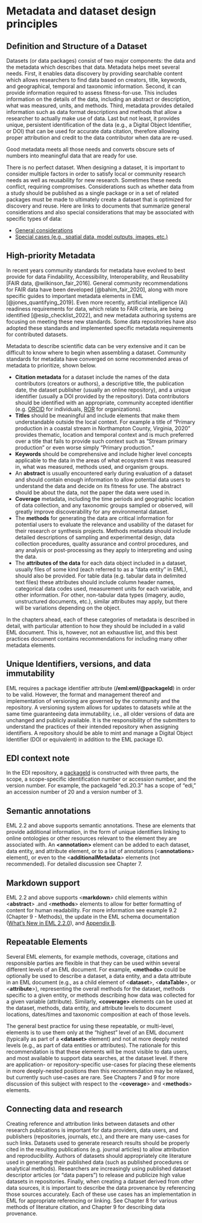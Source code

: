 # Metadata and dataset design principles {#sec-chapter-2}


## Definition and Structure of a Dataset

Datasets (or data packages) consist of two major components: the data and the metadata which describes that data. Metadata helps meet several needs. First, it enables data discovery by providing searchable content which allows researchers to find data based on creators, title, keywords, and geographical, temporal and taxonomic information. Second, it can provide information required to assess fitness-for-use. This includes information on the details of the data, including an abstract or description, what was measured, units, and methods. Third, metadata provides detailed information such as data format descriptions and methods that allow a researcher to actually make use of data. Last but not least, it provides unique, persistent identification of the data (e.g., a Digital Object Identifier, or DOI) that can be used for accurate data citation, therefore allowing proper attribution and credit to the data contributor when data are re-used.

Good metadata meets all those needs and converts obscure sets of numbers into meaningful data that are ready for use. 

There is no perfect dataset. When designing a dataset, it is important to consider multiple factors in order to satisfy local or community research needs as well as reusability for new research. Sometimes these needs conflict, requiring compromises. Considerations such as whether data from a study should be published as a single package or in a set of related packages must be made to ultimately create a dataset that is optimized for discovery and reuse. Here are links to documents that summarize general considerations and also special considerations that may be associated with specific types of data: 



* [General considerations](https://edirepository.org/resources/designing-a-data-package)
* [Special cases (e.g., spatial data, model outputs, images, etc.)](../guide-special-cases/book.qmd)


## High-priority Metadata

In recent years community standards for metadata have evolved to best provide for data Findability, Accessibility, Interoperability, and Reusability [FAIR data, @wilkinson_fair_2016]. General community recommendations for FAIR data have been developed [@bahim_fair_2020], along with  more specific guides to important metadata elements in EML [@jones_quantifying_2019]. Even more recently, artificial intelligence (AI) readiness requirements for data, which relate to FAIR criteria, are being identified [@esip_checklist_2022], and new metadata authoring systems are focusing on meeting these new standards.  Some data repositories have also adopted these standards and implemented specific metadata requirements for contributed datasets. 

Metadata to describe scientific data can be very extensive and it can be difficult to know where to begin when assembling a dataset. Community standards for metadata have converged on some recommended areas of metadata to prioritize, shown below.



* **Citation metadata** for a dataset include the names of the data contributors (creators or  authors), a descriptive title, the publication date, the dataset publisher (usually an online repository), and a unique identifier (usually a DOI provided by the repository). Data contributors should be identified with an appropriate, community accepted identifier (e.g. [ORCID](https://orcid.org/) for individuals, [ROR](https://ror.org/) for organizations).
* **Titles** should be meaningful and include elements that make them understandable outside the local context. For example a title of “Primary production in a coastal stream in Northampton County, Virginia, 2020” provides thematic, location and temporal context and is much preferred over a title that fails to provide such context such as “Stream primary production” or even worse simply “Primary production.”
* **Keywords** should be comprehensive and include higher level concepts applicable to the data in the areas of what ecosystem it was measured in, what was measured, methods used, and organism groups.
* An **abstract** is usually encountered early during evaluation of a dataset and should contain enough information to allow potential data users to understand the data and decide on its fitness for use. The abstract should be about the data, not the paper the data were used in.
* **Coverage** metadata, including the time periods and geographic location of data collection, and any taxonomic groups sampled or observed, will greatly improve discoverability for any environmental dataset.
* The **methods** for generating the data are critical information for potential users to evaluate the relevance and usability of the dataset for their research or synthesis projects. Methods metadata should include detailed descriptions of sampling and experimental design, data collection procedures, quality assurance and control procedures, and any analysis or post-processing as they apply to interpreting and using the data.
* The **attributes of the data** for each data object included in a dataset, usually files of some kind (each referred to as a “data entity” in EML), should also be provided. For table data (e.g. tabular data in delimited text files) these attributes should include column header names,  categorical data codes used, measurement units for each variable, and other information. For other, non-tabular data types (imagery, audio, unstructured documents, etc.), similar attributes may apply, but there will be variations depending on the object.

In the chapters ahead, each of these categories of metadata is described in detail, with particular attention to how they should be included in a valid EML document. This is, however, not an exhaustive list, and this best practices document contains recommendations for including many other metadata elements.


## Unique Identifiers, versions, and data immutability

EML requires a package identifier attribute (**/eml:eml/\@packageId**) in order to be valid. However, the format and management thereof and implementation of versioning are governed by the community and the repository. A versioning system allows for updates to datasets while at the same time guaranteeing data immutability, i.e., all older versions of data are unchanged and publicly available. It is the responsibility of the submitters to understand the practices of their intended repository when assigning identifiers. A repository should be able to mint and manage a Digital Object Identifier (DOI or equivalent) in addition to the EML package ID.

::: {.callout-tip}
## EDI context note
In the EDI repository, a [packageId](https://edirepository.org/resources/the-data-package#data-package-identifier) is constructed with three parts, the scope, a scope-specific identification number or accession number, and the version number. For example, the packageId “edi.20.3” has a scope of “edi,” an accession number of 20 and a version number of 3.
:::


## Semantic annotations

EML 2.2 and above supports  semantic annotations. These are elements that provide additional information, in the form of unique identifiers linking to online ontologies or other resources relevant to the element they are associated with. An **&lt;annotation>** element can be added to each dataset, data entity, and attribute element, or to a list of annotations (&lt;**annotations**> element), or even to the &lt;**additionalMetadata**> elements (not recommended). For detailed discussion see Chapter 7.


## Markdown support

EML 2.2 and above supports &lt;**markdown**> child elements within &lt;**abstract**> .and &lt;**methods**> elements to allow for better formatting of content for human readability. For more information see example 9.2 (Chapter 9 - Methods), the update in the EML schema documentation ([What’s New in EML 2.2.0](https://eml.ecoinformatics.org/whats-new-in-eml-2-2-0.html#markdown-support)), and [Appendix B](appendix-b-xml-schemas-and-eml.qmd).


## Repeatable Elements

Several EML elements, for example methods, coverage, citations and responsible parties  are flexible in that they can be used within several different levels of an EML document. For example, **&lt;methods>** could be optionally be used to describe a dataset, a data entity, and a data attribute in an EML document (e.g., as a child element of &lt;**dataset**>, &lt;**dataTable**>, or &lt;**attribute**>), representing the overall methods for the dataset, methods specific to a given entity, or methods describing how data was collected for a given variable (attribute). Similarly, **&lt;coverage>** elements can be used at the dataset, methods, data entity, and attribute levels to document locations, dates/times and taxonomic composition at each of those levels. 

The general best practice for using these repeatable, or multi-level, elements is to use them only at the “highest” level of an EML document (typically as part of a **&lt;dataset>** element) and not  at more deeply nested levels (e.g., as part of data entities or attributes). The rationale for this recommendation is that these elements will be most visible to data users, and most available to support data searches, at the dataset level. If there are application- or repository-specific use-cases for placing these elements in more deeply-nested positions then this recommendation may be relaxed, but currently such use-cases are rare. See Chapters 7 and 9 for more discussion of this subject with respect to the &lt;**coverage**> and &lt;**methods**> elements. 


## Connecting data and research

Creating reference and attribution links between datasets and other research publications is important for data providers, data users, and publishers (repositories, journals, etc.), and there are many use-cases for such links. Datasets used to generate research results should be properly cited in the resulting publications (e.g. journal articles) to allow attribution and reproducibility. Authors of datasets should appropriately cite literature used in generating their published data (such as published procedures or analytical methods). Researchers are increasingly using published dataset descriptor articles (or “data papers”) to release and publicize high value datasets in repositories. Finally, when creating a dataset derived from other data sources, it is important to describe the data provenance by referencing those sources accurately. Each of these use cases has an implementation in EML for appropriate referencing or linking. See Chapter 8 for various methods of literature citation, and Chapter 9 for describing data provenance.
